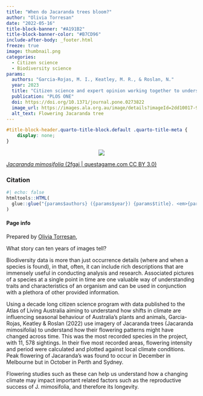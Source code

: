 ```yaml
---
title: "When do Jacaranda trees bloom?"
author: "Olivia Torresan"
date: "2022-05-16"
title-block-banner: "#A191B2"
title-block-banner-color: "#B7CD96"
include-after-body: _footer.html
freeze: true
image: thumbnail.png
categories:
  - Citizen science
  - Biodiversity science
params:
  authors: "Garcia-Rojas, M. I., Keatley, M. R., & Roslan, N."
  year: 2023
  title: "Citizen science and expert opinion working together to understand the impacts of climate change"
  publication: "PLOS ONE"
  doi: https://doi.org/10.1371/journal.pone.0273822
  image_url: https://images.ala.org.au/image/details?imageId=2dd10017-9042-4e9c-8980-b4e578101f81
  alt_text: Flowering Jacaranda tree
---
```


<!-- remove metadata section -->

```css
#title-block-header.quarto-title-block.default .quarto-title-meta {
    display: none;
}
```


<!-- Side panel -->

:::{.column-page}

:::{.paper-side-column}

<center>
:::{.col-image layout-ncol=1 style="margin-left: auto; margin-right: auto;"}
<!-- add image url -->
<img src="https://ala-images.s3.ap-southeast-2.amazonaws.com/store/1/8/f/1/2dd10017-9042-4e9c-8980-b4e578101f81/original" class="rounded"/></img>
:::
</center>

::: figure-caption
<!-- edit caption -->
[*Jacaranda mimosifolia* (2fgaj | questagame.com CC BY 3.0)](https://images.ala.org.au/image/details?imageId=2dd10017-9042-4e9c-8980-b4e578101f81)
:::

### Citation
```r
#| echo: false
htmltools::HTML(
  glue::glue("{params$authors} ({params$year}) {params$title}. <em>{params$publication}</em> <a href='{params$doi}' target='_blank'>{params$doi}</a>")
)
```


#### Page info
Prepared by 
[Olivia Torresan](https://labs.ala.org.au/people/Torresan_Olivia/), 


:::


<!-- Main panel description -->

::: {.paper-main-column}

What story can ten years of images tell?

Biodiversity data is more than just occurrence details (where and when a species is found), in that, often, it can include rich descriptions that are immensely useful in conducting analysis and research. Associated pictures of a species at a single point in time are one valuable way of understanding traits and characteristics of an organism and can be used in conjunction with a plethora of other provided information.

Using a decade long citizen science program with data published to the Atlas of Living Australia aiming to understand how shifts in climate are influencing seasonal behaviour of Australia’s plants and animals, Garcia-Rojas, Keatley & Roslan (2022) use imagery of Jacaranda trees (Jacaranda mimosifolia) to understand how their flowering patterns might have changed across time.  This was the most recorded species in the project, with 11, 578 sightings. In their five most recorded areas, flowering intensity and period were calculated and plotted against local climate conditions. Peak flowering of Jacaranda’s was found to occur in December in Melbourne but in October in Perth and Sydney. 

Flowering studies such as these can help us understand how a changing climate may impact important related factors such as the reproductive success of J. mimosifolia, and therefore its longevity.
:::

:::

